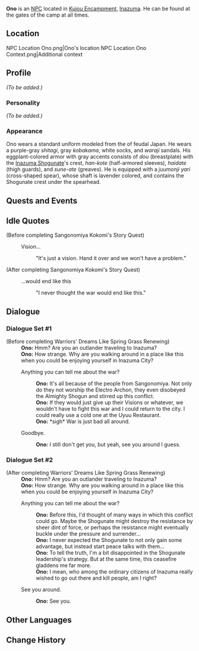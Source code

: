 {{Meta
<!-- REMOVE THIS TEMPLATE AFTER ADDING MISSING INFO -->
|missing_NPC_profile  = yes
}}
{{Character Infobox
|type             = NPC
|image            = NPC Ono.png
|region           = Inazuma
|affiliation      = Tenryou Commission
|title            = Shogunate Samurai
}}
'''Ono''' {{Lang|ja=小野}} is an [[NPC]] located in [[Kujou Encampment]], [[Inazuma]]. He can be found at the gates of the camp at all times.

==Location==
<gallery>
NPC Location Ono.png|Ono's location
NPC Location Ono Context.png|Additional context
</gallery>

==Profile==
<!-- detailed story/lore information goes here -->
''(To be added.)''

===Personality===
''(To be added.)''

===Appearance===
Ono wears a standard uniform modeled from the {{Lang|''ashigaru''|ja=足軽}} of feudal Japan. He wears a purple-gray ''shitagi'', gray ''kobakama'', white socks, and ''waraji'' sandals. His eggplant-colored armor with gray accents consists of ''dou'' (breastplate) with the [[Inazuma Shogunate]]'s crest, ''han-kote'' (half-armored sleeves), ''haidate'' (thigh guards), and ''sune-ate'' (greaves). He is equipped with a ''juumonji yari'' (cross-shaped spear), whose shaft is lavender colored, and contains the Shogunate crest under the spearhead.

==Quests and Events==
{{Quests and Events}}

==Idle Quotes==
;(Before completing Sangonomiya Kokomi's Story Quest)
{{Dialogue start}}
: {{DIcon|Idle}} Vision...
:: {{A|VO Ono 01.ogg}} "It's just a vision. Hand it over and we won't have a problem."
{{Dialogue end}}

;(After completing Sangonomiya Kokomi's Story Quest)
{{Dialogue start}}
: {{DIcon|Idle}} ...would end like this
:: {{A|VO Ono 02.ogg}} "I never thought the war would end like this."
{{Dialogue end}}

==Dialogue==
===Dialogue Set #1===
{{Dialogue start}}
;(Before completing Warriors' Dreams Like Spring Grass Renewing)
:'''Ono:''' Hmm? Are you an outlander traveling to Inazuma?
:'''Ono:''' How strange. Why are you walking around in a place like this when you could be enjoying yourself in Inazuma City?
:{{DIcon}} Anything you can tell me about the war?
::'''Ono:''' It's all because of the people from Sangonomiya. Not only do they not worship the Electro Archon, they even disobeyed the Almighty Shogun and stirred up this conflict.
::'''Ono:''' If they would just give up their Visions or whatever, we wouldn't have to fight this war and I could return to the city. I could really use a cold one at the Uyuu Restaurant.
::'''Ono:''' *sigh* War is just bad all around.
:{{DIcon}} Goodbye.
::'''Ono:''' I still don't get you, but yeah, see you around I guess.
{{Dialogue end}}

===Dialogue Set #2===
{{Dialogue start}}
;(After completing Warriors' Dreams Like Spring Grass Renewing)
:'''Ono:''' Hmm? Are you an outlander traveling to Inazuma?
:'''Ono:''' How strange. Why are you walking around in a place like this when you could be enjoying yourself in Inazuma City?
:{{DIcon}} Anything you can tell me about the war?
::'''Ono:''' Before this, I'd thought of many ways in which this conflict could go. Maybe the Shogunate might destroy the resistance by sheer dint of force, or perhaps the resistance might eventually buckle under the pressure and surrender...
::'''Ono:''' I never expected the Shogunate to not only gain some advantage, but instead start peace talks with them...
::'''Ono:''' To tell the truth, I'm a bit disappointed in the Shogunate leadership's strategy. But at the same time, this ceasefire gladdens me far more.
::'''Ono:''' I mean, who among the ordinary citizens of Inazuma really wished to go out there and kill people, am I right?
:{{DIcon}} See you around.
::'''Ono:''' See you.
{{Dialogue end}}

==Other Languages==
{{Other Languages
|default_hidden = 1
|en      = Ono
|zhs     = 小野
|zhs_rm  = Xiǎoyě
|zht     = 小野
|zht_rm  = Xiǎoyě
|ja      = 小野
|ja_rm   = Ono
|ko      = 오노
|ko_rm   = Ono
|es      = Ono
|fr      = Ono
|ru      = Оно
|th      = Ono
|vi      = Ono
|de      = Ono
|id      = Ono
|pt      = Ono
|tr      = Ono
|it      = Ono
}}

==Change History==
{{Change History|2.0}}
<!--
==References==
{{Reflist}}-->